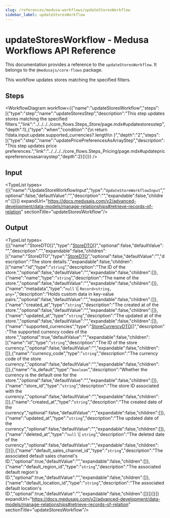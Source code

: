 ```yaml
---
slug: /references/medusa-workflows/updateStoresWorkflow
sidebar_label: updateStoresWorkflow
---
```



# updateStoresWorkflow - Medusa Workflows API Reference

This documentation provides a reference to the `updateStoresWorkflow`. It belongs to the `@medusajs/core-flows` package.

This workflow updates stores matching the specified filters.

## Steps

<WorkflowDiagram workflow={{"name":"updateStoresWorkflow","steps":[{"type":"step","name":"updateStoresStep","description":"This step updates stores matching the specified filters.","link":"../../../../core_flows.Steps_Store/page.mdx#updatestoresstep","depth":1},{"type":"when","condition":"{\n      return !!data.input.update.supported_currencies?.length\n    }","depth":"2","steps":[{"type":"step","name":"updatePricePreferencesAsArrayStep","description":"This step updates price preferences.","link":"../../../../core_flows.Steps_Pricing/page.mdx#updatepricepreferencesasarraystep","depth":2}]}]}} />

## Input

<TypeList types={[{"name":"UpdateStoreWorkflowInput","type":"`UpdateStoreWorkflowInput`","optional":false,"defaultValue":"","description":"","expandable":false,"children":[]}]} expandUrl="https://docs.medusajs.com/v2/advanced-development/data-models/manage-relationships#retrieve-records-of-relation" sectionTitle="updateStoresWorkflow"/>

## Output

<TypeList types={[{"name":"StoreDTO[]","type":"[StoreDTO](../../../../../store/interfaces/store.StoreDTO/page.mdx)[]","optional":false,"defaultValue":"","description":"","expandable":false,"children":[{"name":"StoreDTO","type":"[StoreDTO](../../../../../store/interfaces/store.StoreDTO/page.mdx)","optional":false,"defaultValue":"","description":"The store details.","expandable":false,"children":[{"name":"id","type":"`string`","description":"The ID of the store.","optional":false,"defaultValue":"","expandable":false,"children":[]},{"name":"name","type":"`string`","description":"The name of the store.","optional":false,"defaultValue":"","expandable":false,"children":[]},{"name":"metadata","type":"`null` \\| `Record<string, any>`","description":"Holds custom data in key-value pairs.","optional":false,"defaultValue":"","expandable":false,"children":[]},{"name":"created_at","type":"`string`","description":"The created at of the store.","optional":false,"defaultValue":"","expandable":false,"children":[]},{"name":"updated_at","type":"`string`","description":"The updated at of the store.","optional":false,"defaultValue":"","expandable":false,"children":[]},{"name":"supported_currencies","type":"[StoreCurrencyDTO](../../../../../store/interfaces/store.StoreCurrencyDTO/page.mdx)[]","description":"The supported currency codes of the store.","optional":true,"defaultValue":"","expandable":false,"children":[{"name":"id","type":"`string`","description":"The ID of the store currency.","optional":false,"defaultValue":"","expandable":false,"children":[]},{"name":"currency_code","type":"`string`","description":"The currency code of the store currency.","optional":false,"defaultValue":"","expandable":false,"children":[]},{"name":"is_default","type":"`boolean`","description":"Whether the currency is the default one for the store.","optional":false,"defaultValue":"","expandable":false,"children":[]},{"name":"store_id","type":"`string`","description":"The store ID associated with the currency.","optional":false,"defaultValue":"","expandable":false,"children":[]},{"name":"created_at","type":"`string`","description":"The created date of the currency","optional":false,"defaultValue":"","expandable":false,"children":[]},{"name":"updated_at","type":"`string`","description":"The updated date of the currency","optional":false,"defaultValue":"","expandable":false,"children":[]},{"name":"deleted_at","type":"`null` \\| `string`","description":"The deleted date of the currency","optional":false,"defaultValue":"","expandable":false,"children":[]}]},{"name":"default_sales_channel_id","type":"`string`","description":"The associated default sales channel's ID.","optional":true,"defaultValue":"","expandable":false,"children":[]},{"name":"default_region_id","type":"`string`","description":"The associated default region's ID.","optional":true,"defaultValue":"","expandable":false,"children":[]},{"name":"default_location_id","type":"`string`","description":"The associated default location's ID.","optional":true,"defaultValue":"","expandable":false,"children":[]}]}]}]} expandUrl="https://docs.medusajs.com/v2/advanced-development/data-models/manage-relationships#retrieve-records-of-relation" sectionTitle="updateStoresWorkflow"/>
